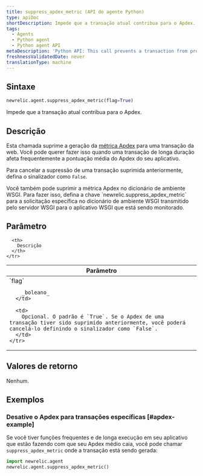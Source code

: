 ```yaml
---
title: suppress_apdex_metric (API do agente Python)
type: apiDoc
shortDescription: Impede que a transação atual contribua para o Apdex.
tags:
  - Agents
  - Python agent
  - Python agent API
metaDescription: 'Python API: This call prevents a transaction from producing an Apdex metric.'
freshnessValidatedDate: never
translationType: machine
---
```


## Sintaxe

```py
newrelic.agent.suppress_apdex_metric(flag=True)
```

Impede que a transação atual contribua para o Apdex.

## Descrição

Esta chamada suprime a geração da [métrica Apdex](/docs/apm/new-relic-apm/apdex/apdex-measuring-user-satisfaction) para uma transação da web. Você pode querer fazer isso quando uma transação de longa duração afeta frequentemente a pontuação média do Apdex do seu aplicativo.

Para cancelar a supressão de uma transação suprimida anteriormente, defina o sinalizador como `False`.

<Callout variant="tip">
  Você também pode suprimir a métrica Apdex no dicionário de ambiente WSGI. Para fazer isso, defina a chave `newrelic.suppress_apdex_metric` para a solicitação específica no dicionário de ambiente WSGI transmitido pelo servidor WSGI para o aplicativo WSGI que está sendo monitorado.
</Callout>

## Parâmetro

<table>
  <thead>
    <tr>
      <th width="25%">
        Parâmetro
      </th>

      <th>
        Descrição
      </th>
    </tr>
  </thead>

  <tbody>
    <tr>
      <td>
        `flag`

        _boleano_
      </td>

      <td>
        Opcional. O padrão é `True`. Se o Apdex de uma transação tiver sido suprimido anteriormente, você poderá cancelá-lo definindo o sinalizador como `False`.
      </td>
    </tr>
  </tbody>
</table>

## Valores de retorno

Nenhum.

## Exemplos

### Desative o Apdex para transações específicas [#apdex-example]

Se você tiver funções frequentes e de longa execução em seu aplicativo que estão fazendo com que seu Apdex médio caia, você pode chamar `suppress_apdex_metric` onde a transação está sendo gerada:

```py
import newrelic.agent
newrelic.agent.suppress_apdex_metric()
```